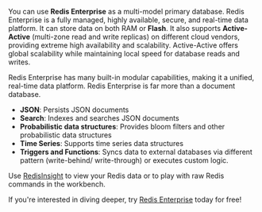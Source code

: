 You can use **Redis Enterprise** as a multi-model primary database. Redis Enterprise is a fully managed, highly available, secure, and real-time data platform. It can store data on both RAM or **Flash**. It also supports **Active-Active** (multi-zone read and write replicas) on different cloud vendors, providing extreme high availability and scalability. Active-Active offers global scalability while maintaining local speed for database reads and writes.

Redis Enterprise has many built-in modular capabilities, making it a unified, real-time data platform. Redis Enterprise is far more than a document database.

- **JSON**: Persists JSON documents
- **Search**: Indexes and searches JSON documents
- **Probabilistic data structures**: Provides bloom filters and other probabilistic data structures
- **Time Series**: Supports time series data structures
- **Triggers and Functions**: Syncs data to external databases via different pattern (write-behind/ write-through) or executes custom logic.

Use [RedisInsight](https://redis.com/redis-enterprise/redis-insight/) to view your Redis data or to play with raw Redis commands in the workbench.

If you're interested in diving deeper, try [Redis Enterprise](https://redis.com/try-free) today for free!

